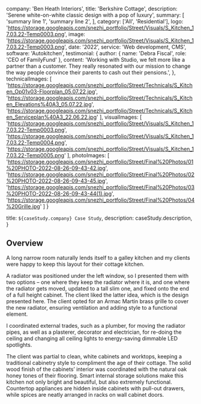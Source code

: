 
  company: 'Ben Heath Interiors',
  title: 'Berkshire Cottage',
  description:
    'Serene white-on-white classic design with a pop of luxury',
  summary: [
    'summary line 1',
    'summary line 2',
  ],
  category: ['All', 'Residential'],
  logo: 'https://storage.googleapis.com/snezhi_portfolio/Street/Visuals/S_Kitchen_17.03.22-Temp0003.png',
  image: 'https://storage.googleapis.com/snezhi_portfolio/Street/Visuals/S_Kitchen_17.03.22-Temp0003.png',
  date: '2022',
  service: 'Web development, CMS',
  software: 'Autokitchen',
  testimonial: {
    author: { name: 'Debra Fiscal', role: 'CEO of FamilyFund' },
    content:
      'Working with Studio, we felt more like a partner than a customer. They really resonated with our mission to change the way people convince their parents to cash out their pensions.',
  },
  technicalImages: [
    'https://storage.googleapis.com/snezhi_portfolio/Street/Technicals/S_Kitchen_Op01v03-Floorplan_05.07.22.jpg',
    'https://storage.googleapis.com/snezhi_portfolio/Street/Technicals/S_Kitchen_Elevations%40A3_05.07.22.jpg',
    'https://storage.googleapis.com/snezhi_portfolio/Street/Technicals/S_Kitchen_Serviceplan%40A3_22.06.22.jpg'
  ],
  visualImages: [
    'https://storage.googleapis.com/snezhi_portfolio/Street/Visuals/S_Kitchen_17.03.22-Temp0003.png',
    'https://storage.googleapis.com/snezhi_portfolio/Street/Visuals/S_Kitchen_17.03.22-Temp0004.png',
    'https://storage.googleapis.com/snezhi_portfolio/Street/Visuals/S_Kitchen_17.03.22-Temp0005.png'
  ],
  photoImages: [
    'https://storage.googleapis.com/snezhi_portfolio/Street/Final%20Photos/01%20PHOTO-2022-08-26-09-43-42.jpg',
    'https://storage.googleapis.com/snezhi_portfolio/Street/Final%20Photos/02%20PHOTO-2022-08-26-09-43-45.jpg',
    'https://storage.googleapis.com/snezhi_portfolio/Street/Final%20Photos/03%20PHOTO-2022-08-26-09-43-44(1).jpg',
    'https://storage.googleapis.com/snezhi_portfolio/Street/Final%20Photos/04%20Grille.jpg'
  ]
}

  title: `${caseStudy.company} Case Study`,
  description: caseStudy.description,
}

## Overview

A long narrow room naturally lends itself to a galley kitchen and my clients were happy to keep this layout for their cottage kitchen. 

A radiator was positioned under the left window, so I presented them with two options – one where they keep the radiator where it is, and one where the radiator gets moved, updated to a tall slim one, and fixed onto the end of a full height cabinet. The client liked the latter idea, which is the design presented here. The client opted for an Armac Martin brass grille to cover the new radiator, ensuring ventilation and adding style to a functional element.

I coordinated external trades, such as a plumber, for moving the radiator pipes, as well as a plasterer, decorator and electrician, for re-doing the ceiling and changing all ceiling lights to energy-saving dimmable LED spotlights. 

The client was partial to clean, white cabinets and worktops, keeping a traditional cabinetry style to compliment the age of their cottage. The solid wood finish of the cabinets’ interior was coordinated with the natural oak honey tones of their flooring. Smart internal storage solutions make this kitchen not only bright and beautiful, but also extremely functional. Countertop appliances are hidden inside cabinets with pull-out drawers, while spices are neatly arranged in racks on wall cabinet doors. 


